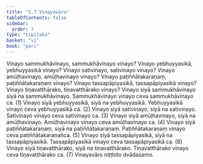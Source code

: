 ```yaml
---
title: "5.7 Vinayavāra"
tableOfContents: false
sidebar:
  order: 7
type: "tipitaka"
basket: "vi"
book: "pari"
---
```



<DynamicBreadcrumb />

<Division number="302" book="pari" e="ch" v="5" p="190">

<Paragraph number="1288" book="pari">
Vinayo sammukhāvinayo, sammukhāvinayo vinayo? Vinayo yebhuyyasikā, yebhuyyasikā vinayo? Vinayo sativinayo, sativinayo vinayo? Vinayo amūḷhavinayo, amūḷhavinayo vinayo? Vinayo paṭiññātakaraṇaṃ, paṭiññātakaraṇaṃ vinayo? Vinayo tassapāpiyasikā, tassapāpiyasikā vinayo? Vinayo tiṇavatthārako, tiṇavatthārako vinayo?
</Paragraph>

<Paragraph number="1289" book="pari">
Vinayo siyā sammukhāvinayo siyā na sammukhāvinayo. Sammukhāvinayo vinayo ceva sammukhāvinayo ca. (1)
</Paragraph>

<Paragraph number="1290" book="pari">
Vinayo siyā yebhuyyasikā, siyā na yebhuyyasikā. Yebhuyyasikā vinayo ceva yebhuyyasikā ca. (2)
</Paragraph>

<Paragraph number="1291" book="pari">
Vinayo siyā sativinayo, siyā na sativinayo. Sativinayo vinayo ceva sativinayo ca. (3)
</Paragraph>

<Paragraph number="1292" book="pari">
Vinayo siyā amūḷhavinayo, siyā na amūḷhavinayo. Amūḷhavinayo vinayo ceva amūḷhavinayo ca. (4)
</Paragraph>

<Paragraph number="1293" book="pari">
Vinayo siyā paṭiññātakaraṇaṃ, siyā na paṭiññātakaraṇaṃ. Paṭiññātakaraṇaṃ vinayo ceva paṭiññātakaraṇañca. (5)
</Paragraph>

<Paragraph number="1294" book="pari">
Vinayo siyā tassapāpiyasikā, siyā na tassapāpiyasikā. Tassapāpiyasikā vinayo ceva tassapāpiyasikā ca. (6)
</Paragraph>

<Paragraph number="1295" book="pari">
Vinayo siyā tiṇavatthārako, siyā na tiṇavatthārako. Tiṇavatthārako vinayo ceva tiṇavatthārako ca. (7)

</Paragraph>
</Division>

<Paragraph number="1296" type="center" book="pari">
Vinayavāro niṭṭhito dvādasamo.
</Paragraph>